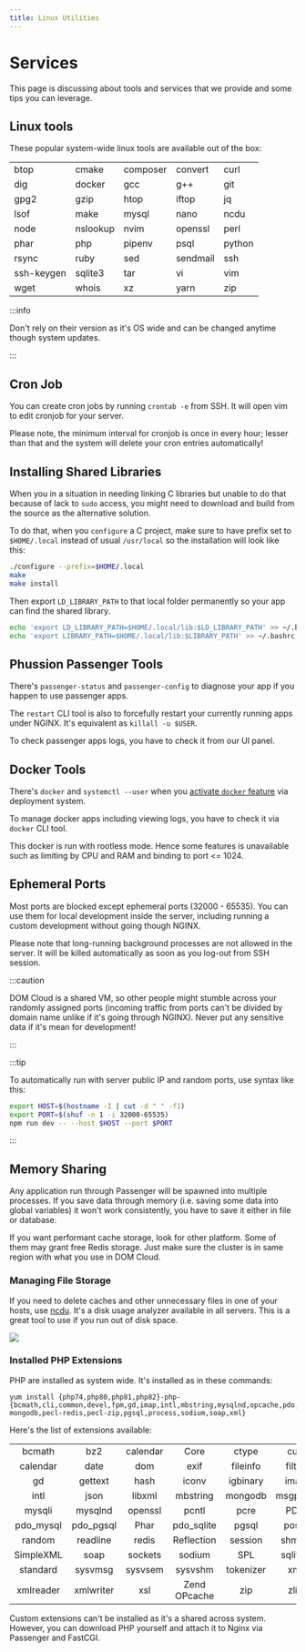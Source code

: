 ```yaml
---
title: Linux Utilities
---
```


# Services

This page is discussing about tools and services that we provide and some tips you can leverage.

## Linux tools

These popular system-wide linux tools are available out of the box:

| | | | | |
| :-- | :-- | :-- | :-- | :-- |
| btop | cmake | composer | convert | curl |
| dig | docker | gcc | g++ | git |
| gpg2 | gzip | htop | iftop | jq |
| lsof | make | mysql | nano | ncdu |
| node | nslookup | nvim | openssl | perl |
| phar | php | pipenv | psql | python |
| rsync | ruby | sed | sendmail | ssh | 
| ssh-keygen | sqlite3 | tar | vi | vim |
| wget | whois | xz | yarn | zip |

:::info

Don't rely on their version as it's OS wide and can be changed anytime though system updates.

:::

## Cron Job

You can create cron jobs by running `crontab -e` from SSH. It will open vim to edit cronjob for your server.

Please note, the minimum interval for cronjob is once in every hour; lesser than that and the system will delete your cron entries automatically!

## Installing Shared Libraries

When you in a situation in needing linking C libraries but unable to do that because of lack to `sudo` access, you might need to download and build from the source as the alternative solution.

To do that, when you `configure` a C project, make sure to have prefix set to `$HOME/.local` instead of usual `/usr/local` so the installation will look like this:

```bash
./configure --prefix=$HOME/.local
make
make install
```

Then export `LD_LIBRARY_PATH` to that local folder permanently so your app can find the shared library.

```bash
echo 'export LD_LIBRARY_PATH=$HOME/.local/lib:$LD_LIBRARY_PATH' >> ~/.bashrc
echo 'export LIBRARY_PATH=$HOME/.local/lib:$LIBRARY_PATH' >> ~/.bashrc
```

## Phussion Passenger Tools

There's `passenger-status` and `passenger-config` to diagnose your app if you happen to use passenger apps.

The `restart` CLI tool is also to forcefully restart your currently running apps under NGINX. It's equivalent as `killall -u $USER`.

To check passenger apps logs, you have to check it from our UI panel.

## Docker Tools 

There's `docker` and `systemctl --user` when you [activate `docker` feature](../deployment/docker.mdx) via deployment system.

To manage docker apps including viewing logs, you have to check it via `docker` CLI tool.

This docker is run with rootless mode. Hence some features is unavailable such as limiting by CPU and RAM and binding to port &lt;= 1024.

## Ephemeral Ports

Most ports are blocked except ephemeral ports (32000 - 65535). You can use them for local development inside the server, including running a custom development without going though NGINX.

Please note that long-running background processes are not allowed in the server. It will be killed automatically as soon as you log-out from SSH session.

:::caution

DOM Cloud is a shared VM, so other people might stumble across your randomly assigned ports (incoming traffic from ports can't be divided by domain name unlike if it's going through NGINX). Never put any sensitive data if it's mean for development!

:::

:::tip

To automatically run with server public IP and random ports, use syntax like this:

```bash
export HOST=$(hostname -I | cut -d " " -f1)
export PORT=$(shuf -n 1 -i 32000-65535)
npm run dev -- --host $HOST --port $PORT
```

:::

## Memory Sharing

Any application run through Passenger will be spawned into multiple processes. If you save data through memory (i.e. saving some data into global variables) it won't work consistently, you have to save it either in file or database.

If you want performant cache storage, look for other platform. Some of them may grant free Redis storage. Just make sure the cluster is in same region with what you use in DOM Cloud.

### Managing File Storage

If you need to delete caches and other unnecessary files in one of your hosts, use [ncdu](https://en.wikipedia.org/wiki/Ncdu). It's a disk usage analyzer available in all servers. This is a great tool to use if you run out of disk space.

![](https://upload.wikimedia.org/wikipedia/commons/d/d7/Ncdu_screenshot.png)

### Installed PHP Extensions

PHP are installed as system wide. It's installed as in these commands:

```
yum install {php74,php80,php81,php82}-php-{bcmath,cli,common,devel,fpm,gd,imap,intl,mbstring,mysqlnd,opcache,pdo,pecl-mongodb,pecl-redis,pecl-zip,pgsql,process,sodium,soap,xml}
```

Here's the list of extensions available:

|             |             |        |               |         |             |
| :---------: | :---------: | :----: | :-----------: | :-----: | :---------: |
|   bcmath    |     bz2     | calendar |    Core     |   ctype |     curl    |
|  calendar   |    date     |  dom   |    exif       | fileinfo|     filter  |
|      gd     |  gettext    |  hash  |    iconv      | igbinary|    imap     |
|    intl     |    json     | libxml |   mbstring    | mongodb |   msgpack   |
|   mysqli    |  mysqlnd    | openssl|     pcntl     |   pcre  |     PDO     |
| pdo_mysql   | pdo_pgsql   |  Phar  |  pdo_sqlite   |   pgsql |   posix     |
|   random    |  readline   | redis  |  Reflection   |  session|    shmop    |
| SimpleXML   |    soap     |sockets |    sodium     |   SPL   |  sqlite3    |
|  standard   |  sysvmsg    |sysvsem |   sysvshm     |tokenizer|    xml      |
| xmlreader   | xmlwriter   |   xsl  | Zend OPcache  |   zip   |    zlib     |

Custom extensions can't be installed as it's a shared across system. However, you can download PHP yourself and attach it to Nginx via Passenger and FastCGI.

